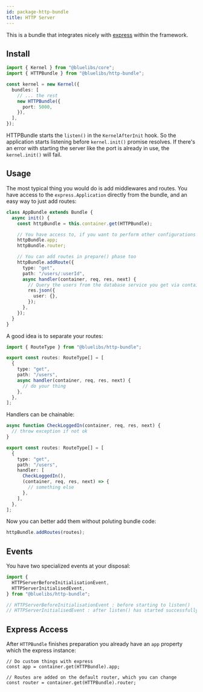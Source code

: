 ```yaml
---
id: package-http-bundle
title: HTTP Server
---
```



<PackageHeader version="1.0.1" packageName="http-bundle" containsTypeDefs />

This is a bundle that integrates nicely with [express](http://expressjs.com/en/api.html#express) within the framework.

## Install

```ts
import { Kernel } from "@bluelibs/core";
import { HTTPBundle } from "@bluelibs/http-bundle";

const kernel = new Kernel({
  bundles: [
    // ... the rest
    new HTTPBundle({
      port: 5000,
    }),
  ],
});
```

HTTPBundle starts the `listen()` in the `KernelAfterInit` hook. So the application starts listening before `kernel.init()` promise resolves. If there's an error with starting the server like the port is already in use, the `kernel.init()` will fail.

## Usage

The most typical thing you would do is add middlewares and routes. You have access to the `express.Application` directly from the bundle, and an easy way to just add routes:

```ts
class AppBundle extends Bundle {
  async init() {
    const httpBundle = this.container.get(HTTPBundle);

    // You have access to, if you want to perform other configurations to it
    httpBundle.app;
    httpBundle.router;

    // You can add routes in prepare() phase too
    httpBundle.addRoute({
      type: "get",
      path: "/users/:userId",
      async handler(container, req, res, next) {
        // Query the users from the database service you get via container
        res.json({
          user: {},
        });
      },
    });
  }
}
```

A good idea is to separate your routes:

```ts title="routes.ts"
import { RouteType } from "@bluelibs/http-bundle";

export const routes: RouteType[] = [
  {
    type: "get",
    path: "/users",
    async handler(container, req, res, next) {
      // do your thing
    },
  },
];
```

Handlers can be chainable:

```ts
async function CheckLoggedIn(container, req, res, next) {
  // throw exception if not ok
}

export const routes: RouteType[] = [
  {
    type: "get",
    path: "/users",
    handler: [
      CheckLoggedIn(),
      (container, req, res, next) => {
        // something else
      },
    ],
  },
];
```

Now you can better add them without poluting bundle code:

```ts
httpBundle.addRoutes(routes);
```

## Events

You have two specialized events at your disposal:

```ts
import {
  HTTPServerBeforeInitialisationEvent,
  HTTPServerInitialisedEvent,
} from "@bluelibs/http-bundle";

// HTTPServerBeforeInitialisationEvent : before starting to listen()
// HTTPServerInitialisedEvent : after listen() has started successfully
```

## Express Access

After `HTTPBundle` finishes preparation you already have an `app` property which the express instance:

```tsx
// Do custom things with express
const app = container.get(HTTPBundle).app;

// Routes are added on the default router, which you can change
const router = container.get(HTTPBundle).router;
```
